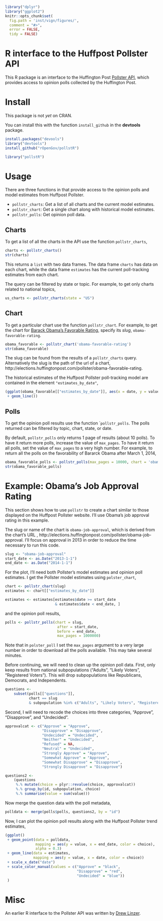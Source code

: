 <!--
%\VignetteEngine{knitr}
%\VignetteIndexEntry{Introduction to pollstR}
-->

```r
library("dplyr")
library("ggplot2")
knitr::opts_chunk$set(
  fig.path = 'inst/vign/figures/',
  comment = "#>",
  error = FALSE,
  tidy = FALSE)
```

# R interface to the Huffpost Pollster API

This R package is an interface to the Huffington Post [Pollster API](http://elections.huffingtonpost.com/pollster/api), which provides access to opinion polls collected by the Huffington Post.

# Install

This package is not *yet* on CRAN.

You can install this with the function ``install_github`` in the **devtools** package.
```r
install.packages("devools")
library("devtools")
install_github("rOpenGov/pollstR")
```
```r
library("pollstR")
```

# Usage

There are three functions in that provide access to the opinion polls and model estimates from Huffpost Pollster.

- ``pollstr_charts``: Get a list of all charts and the current model estimates.
- ``pollstr_chart``: Get a single chart along with historical model estimates.
- ``pollstr_polls``: Get opinion poll data.

## Charts

To get a list of all the charts in the API use the function ``pollstr_charts``,
```r
charts <- pollstr_charts()
str(charts)
```
This returns a ``list`` with two data frames.
The data frame ``charts`` has data on each chart,
while the data frame ``estimates`` has the current poll-tracking estimates from each chart.

The query can be filtered by state or topic.
For example, to get only charts related to national topics,
```r
us_charts <- pollstr_charts(state = "US")
```

## Chart

To get a particular chart use the function ``pollstr_chart``.
For example, to get the chart for [Barack Obama's Favorable Rating](http://elections.huffingtonpost.com/pollster/obama-favorable-rating), specify its *slug*, ``obama-favorable-rating``.
```r
obama_favorable <- pollstr_chart('obama-favorable-rating')
str(obama_favorable)
```
The slug can be found from the results of a ``pollstr_charts`` query.
Alternatively the slug is the path of the url of a chart, http://elections.huffingtonpost.com/pollster/obama-favorable-rating.

The historical estimates of the Huffpost Pollster poll-tracking model are contained in the element ``"estimates_by_date"``,
```r
(ggplot(obama_favorable[["estimates_by_date"]], aes(x = date, y = value, color = choice))
 + geom_line())
```

## Polls

To get the opinion poll results use the function ``pollstr_polls`.
The polls returned can be filtered by topic, chart, state, or date.

By default, ``pollstr_polls`` only returns 1 page of results (about 10 polls).
To have it return more polls, increase the value of ``max_pages``.
To have it return all polls, set the value of ``max_pages`` to a very high number.
For example, to return all the polls on the favorability of Bararck Obama after March 1, 2014,
```r
obama_favorable_polls <- pollstr_polls(max_pages = 10000, chart = 'obama-favorable-rating', after = "2014-3-1")
str(obama_favorable_polls)	
```

# Example: Obama's Job Approval Rating

This section shows how to use ``pollstr`` to create a chart similar to those displayed on the Huffpost Pollster website.
I'll use Obama's job approval rating in this example.

The slug or name of the chart is ``obama-job-approval``, which is derived from the chart's URL , http://elections.huffingtonpost.com/pollster/obama-job-approval.
I'll focus on approval in 2013 in order to reduce the time necessary to run this code.
```r
slug <- "obama-job-approval"
start_date <- as.Date("2013-1-1")
end_date <- as.Date("2014-1-1")
```
For the plot, I'll need both Pollster's model estimates and opinion poll estimates.
I get the Pollster model estimates using ``polster_chart``,
```r
chart <- pollstr_chart(slug)
estimates <- chart[["estimates_by_date"]]

estimates <- estimates[estimates$date >= start_date 
                       & estimates$date < end_date, ]
```
and the opinion poll results,
```r
polls <- pollstr_polls(chart = slug, 
                        after = start_date, 
                        before = end_date,
                        max_pages = 1000000)
```
Note that in ``polster_poll`` I set the ``max_pages`` argument to a very large number in order to download all the polls available.
This may take several minutes.

Before continuing, we will need to clean up the opinion poll data.
First, only keep results from national subpopulations ("Adults", "Likely Voters", "Registered Voters").
This will drop subpopulations like Republicans, Democrats, and Independents.
```r
questions <-
    subset(polls[["questions"]],
           chart == slug
           & subpopulation %in% c("Adults", "Likely Voters", "Registered Voters"))

```
Second, I will need to recode the choices into three categories, "Approve", "Disapprove", and "Undecided".
```r
approvalcat <- c("Approve" = "Approve",
                 "Disapprove" = "Disapprove",
                 "Undecided" = "Undecided",
                 "Neither" = "Undecided",
                 "Refused" = NA,
                 "Neutral" = "Undecided",
                 "Strongly Approve" = "Approve",
                 "Somewhat Approve" = "Approve", 
                 "Somewhat Disapprove" = "Disapprove",
                 "Strongly Disapprove" = "Disapprove")

questions2 <-
    (questions
     %.% mutate(choice = plyr::revalue(choice, approvalcat))
     %.% group_by(id, subpopulation, choice)
     %.% summarise(value = sum(value)))
```
Now merge the question data with the poll metadata,
```r
polldata <- merge(polls$polls, questions2, by = "id")
```

Now, I can plot the opinion poll results along with the Huffpost Pollster trend estimates,
```r
(ggplot()
 + geom_point(data = polldata,
              mapping = aes(y = value, x = end_date, color = choice),
              alpha = 0.3)
 + geom_line(data = estimates,
             mapping = aes(y = value, x = date, color = choice))
 + scale_x_date("date")
 + scale_color_manual(values = c("Approve" = "black", 
                                 "Disapprove" = "red", 
                                 "Undecided" = "blue"))
 )


```

# Misc

An earlier R interface to the Pollster API was written by [Drew Linzer](https://github.com/dlinzer/pollstR/).

<!--  LocalWords:  Huffpost API Huffington CRAN github devtools str
 -->
<!--  LocalWords:  devools jrnold ggplot obama url aes favorability
 -->
<!--  LocalWords:  Bararck
 -->
